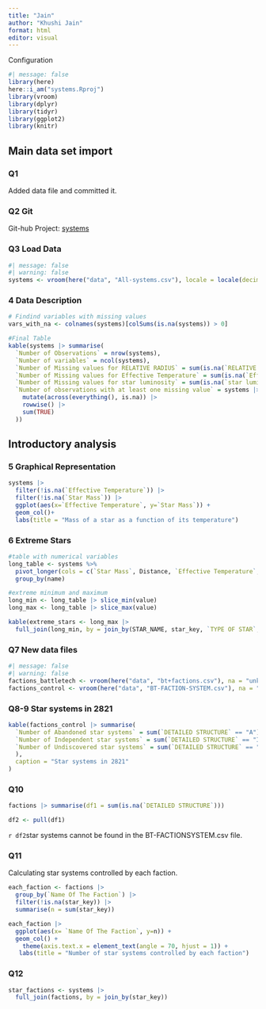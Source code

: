 ```yaml
---
title: "Jain"
author: "Khushi Jain"
format: html
editor: visual
---
```


Configuration

```r
#| message: false
library(here)
here::i_am("systems.Rproj")
library(vroom)
library(dplyr)
library(tidyr)
library(ggplot2)
library(knitr)
```

## Main data set import

### Q1 
Added data file and committed it. 

### Q2 Git

Git-hub Project: [systems](https://github.com/khushiijain/systems)

### Q3 Load Data

```r
#| message: false
#| warning: false
systems <- vroom(here("data", "All-systems.csv"), locale = locale(decimal_mark = "."))
```

### 4 Data Description
```r
# Findind variables with missing values
vars_with_na <- colnames(systems)[colSums(is.na(systems)) > 0]

#Final Table
kable(systems |> summarise(
  `Number of Observations` = nrow(systems),
  `Number of variables` = ncol(systems),
  `Number of Missing values for RELATIVE RADIUS` = sum(is.na(`RELATIVE RADIUS`)),
  `Number of Missing values for Effective Temperature` = sum(is.na(`Effective Temperature`)),
  `Number of Missing values for star luminosity` = sum(is.na(`star luminosity`)),
  `Number of observations with at least one missing value` = systems |>
    mutate(across(everything(), is.na)) |>
    rowwise() |>
    sum(TRUE)
  ))
```

##  Introductory analysis

### 5 Graphical Representation
```r
systems |>
  filter(!is.na(`Effective Temperature`)) |>
  filter(!is.na(`Star Mass`)) |>
  ggplot(aes(x=`Effective Temperature`, y=`Star Mass`)) +
  geom_col()+
  labs(title = "Mass of a star as a function of its temperature")
```
### 6 Extreme Stars

```r
#table with numerical variables
long_table <- systems %>%
  pivot_longer(cols = c(`Star Mass`, Distance, `Effective Temperature`, `RELATIVE RADIUS`, `star luminosity`)) |>
  group_by(name)
```

```r
#extreme minimum and maximum
long_min <- long_table |> slice_min(value) 
long_max <- long_table |> slice_max(value)
```

```r
kable(extreme_stars <- long_max |>
  full_join(long_min, by = join_by(STAR_NAME, star_key, `TYPE OF STAR`, name, value)))
```

### Q7 New data files
```r
#| message: false
#| warning: false
factions_battletech <- vroom(here("data", "bt+factions.csv"), na = "unknown")
factions_control <- vroom(here("data", "BT-FACTION-SYSTEM.csv"), na = "unknown")
```

### Q8-9 Star systems in 2821

```r
kable(factions_control |> summarise(
  `Number of Abandoned star systems` = sum(`DETAILED STRUCTURE` == "A"), 
  `Number of Independent star systems` = sum(`DETAILED STRUCTURE` == "I"),
  `Number of Undiscovered star systems` = sum(`DETAILED STRUCTURE` == "U")
  ),
  caption = "Star systems in 2821"
)
```

### Q10

```r
factions |> summarise(df1 = sum(is.na(`DETAILED STRUCTURE`)))
```


```r
df2 <- pull(df1)
```

`r df2 `star systems cannot be found in the BT-FACTIONSYSTEM.csv file.

### Q11
Calculating star systems controlled by each faction.
```r
each_faction <- factions |>
  group_by(`Name Of The Faction`) |>
  filter(!is.na(star_key)) |>
  summarise(n = sum(star_key))
```

```r
each_faction |>
  ggplot(aes(x= `Name Of The Faction`, y=n)) +
  geom_col() + 
    theme(axis.text.x = element_text(angle = 70, hjust = 1)) +
   labs(title = "Number of star systems controlled by each faction")
```
### Q12
```r
star_factions <- systems |>
  full_join(factions, by = join_by(star_key))
```


